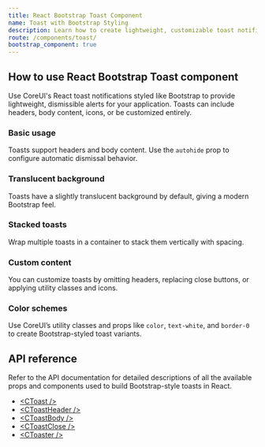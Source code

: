 ```yaml
---
title: React Bootstrap Toast Component
name: Toast with Bootstrap Styling
description: Learn how to create lightweight, customizable toast notifications using CoreUI’s React components styled with Bootstrap.
route: /components/toast/
bootstrap_component: true
---
```


## How to use React Bootstrap Toast component

Use CoreUI's React toast notifications styled like Bootstrap to provide lightweight, dismissible alerts for your application. Toasts can include headers, body content, icons, or be customized entirely.

### Basic usage

Toasts support headers and body content. Use the `autohide` prop to configure automatic dismissal behavior.

<ExampleSnippet className="theme-bootstrap" component="ToastExample" componentName="React Bootstrap Toast" />
<ExampleSnippet className="theme-bootstrap" component="ToastLiveExample" componentName="React Bootstrap Toast" />

### Translucent background

Toasts have a slightly translucent background by default, giving a modern Bootstrap feel.

<ExampleSnippet className="theme-bootstrap bg-dark" component="ToastTranslucentExample" componentName="React Bootstrap Toast" />

### Stacked toasts

Wrap multiple toasts in a container to stack them vertically with spacing.

<ExampleSnippet className="theme-bootstrap" component="ToastStackingExample" componentName="React Bootstrap Toast" />

### Custom content

You can customize toasts by omitting headers, replacing close buttons, or applying utility classes and icons.

<ExampleSnippet className="theme-bootstrap" component="ToastCustomContentExample" componentName="React Bootstrap Toast" />
<ExampleSnippet className="theme-bootstrap" component="ToastCustomContent2Example" componentName="React Bootstrap Toast" />

### Color schemes

Use CoreUI’s utility classes and props like `color`, `text-white`, and `border-0` to create Bootstrap-styled toast variants.

<ExampleSnippet className="theme-bootstrap" component="ToastColorSchemesExample" componentName="React Bootstrap Toast" />

## API reference

Refer to the API documentation for detailed descriptions of all the available props and components used to build Bootstrap-style toasts in React.

- [&lt;CToast /&gt;](../api/#ctoast)
- [&lt;CToastHeader /&gt;](../api/#ctoastheader)
- [&lt;CToastBody /&gt;](../api/#ctoastbody)
- [&lt;CToastClose /&gt;](../api/#ctoastclose)
- [&lt;CToaster /&gt;](../api/#ctoaster)
